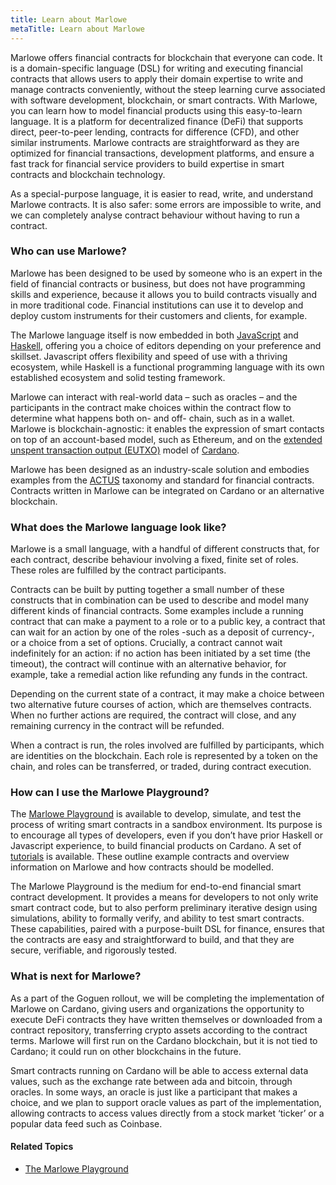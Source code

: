 ```yaml
---
title: Learn about Marlowe
metaTitle: Learn about Marlowe
---
```


Marlowe offers financial contracts for blockchain that everyone can code. It is a domain-specific language (DSL) for writing and executing financial contracts that allows users to apply their domain expertise to write and manage contracts conveniently, without the steep learning curve associated with software development, blockchain, or smart contracts. With Marlowe, you can learn how to model financial products using this easy-to-learn language. It is a platform for decentralized finance (DeFi) that supports direct, peer-to-peer lending, contracts for difference (CFD), and other similar instruments. Marlowe contracts are straightforward as they are optimized for financial transactions, development platforms, and ensure a fast track for financial service providers to build expertise in smart contracts and blockchain technology.

As a special-purpose language, it is easier to read, write, and understand Marlowe contracts. It is also safer: some errors are impossible to write, and we can completely analyse contract behaviour without having to run a contract.

### Who can use Marlowe? 

Marlowe has been designed to be used by someone who is an expert in the field of financial contracts or business, but does not have programming skills and experience, because it allows you to build contracts visually and in more traditional code. Financial institutions can use it to develop and deploy custom instruments for their customers and clients, for example.

The Marlowe language itself is now embedded in both [JavaScript](https://www.javascript.com/) and [Haskell](https://www.haskell.org/), offering you a choice of editors depending on your preference and skillset. Javascript offers flexibility and speed of use with a thriving ecosystem, while Haskell is a functional programming language with its own established ecosystem and solid testing framework. 

Marlowe can interact with real-world data – such as oracles – and the participants in the contract make choices within the contract flow to determine what happens both on- and off- chain, such as in a wallet. Marlowe is blockchain-agnostic: it enables the expression of smart contacts on top of an account-based model, such as Ethereum, and on the [extended unspent transaction output (EUTXO)](https://iohk.io/en/blog/posts/2021/03/11/cardanos-extended-utxo-accounting-model/) model of [Cardano](https://cardano.org/).

Marlowe has been designed as an industry-scale solution and embodies examples from the [ACTUS](https://www.actusfrf.org/) taxonomy and standard for financial contracts. Contracts written in Marlowe can be integrated on Cardano or an alternative blockchain. 

### What does the Marlowe language look like?

Marlowe is a small language, with a handful of different constructs that, for each contract, describe behaviour involving a fixed, finite set of roles. These roles are fulfilled by the contract participants. 

Contracts can be built by putting together a small number of these constructs that in combination can be used to describe and model many different kinds of financial contracts. Some examples include a running contract that can make a payment to a role or to a public key, a contract that can wait for an action by one of the roles -such as a deposit of currency-, or a choice from a set of options. Crucially, a contract cannot wait indefinitely for an action: if no action has been initiated by a set time (the timeout), the contract will continue with an alternative behavior, for example, take a remedial action like refunding any funds in the contract. 

Depending on the current state of a contract, it may make a choice between two alternative future courses of action, which are themselves contracts. When no further actions are required, the contract will close, and any remaining currency in the contract will be refunded.

When a contract is run, the roles involved are fulfilled by participants, which are identities on the blockchain. Each role is represented by a token on the chain, and roles can be transferred, or traded, during contract execution. 

### How can I use the Marlowe Playground?

The [Marlowe Playground](https://play.marlowe-finance.io) is available to develop, simulate, and test the process of writing smart contracts in a sandbox environment. Its purpose is to encourage all types of developers, even if you don’t have prior Haskell or Javascript experience, to build financial products on Cardano. A set of [tutorials](https://alpha.marlowe.iohkdev.io/doc/marlowe/tutorials/index.html) is available. These outline example contracts and overview information on Marlowe and how contracts should be modelled. 

The Marlowe Playground is the medium for end-to-end financial smart contract development. It provides a means for developers to not only write smart contract code, but to also perform preliminary iterative design using simulations, ability to formally verify, and ability to test smart contracts. These capabilities, paired with a purpose-built DSL for finance, ensures that the contracts are easy and straightforward to build, and that they are secure, verifiable, and rigorously tested.

### What is next for Marlowe?

As a part of the Goguen rollout, we will be completing the implementation of Marlowe on Cardano, giving users and organizations the opportunity to execute DeFi contracts they have written themselves or downloaded from a contract repository, transferring crypto assets according to the contract terms. Marlowe will first run on the Cardano blockchain, but it is not tied to Cardano; it could run on other blockchains in the future.

Smart contracts running on Cardano will be able to access external data values, such as the exchange rate between ada and bitcoin, through oracles. In some ways, an oracle is just like a participant that makes a choice, and we plan to support oracle values as part of the implementation, allowing contracts to access values directly from a stock market ‘ticker’ or a popular data feed such as Coinbase.

#### Related Topics

- [The Marlowe Playground](/marlowe/marlowe-get-started)
